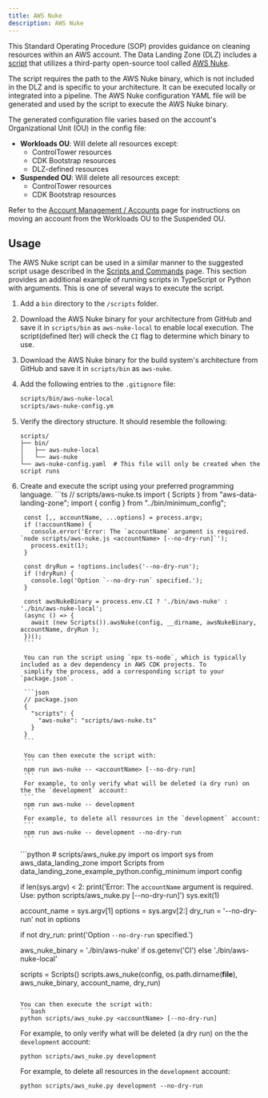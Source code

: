 ```yaml
---
title: AWS Nuke
description: AWS Nuke
---
```


This Standard Operating Procedure (SOP) provides guidance on cleaning resources within an AWS account. The Data Landing
Zone (DLZ) includes a [script](/reference/scripts-commands#available-scripts) that utilizes a third-party open-source
tool called [AWS Nuke](https://github.com/ekristen/aws-nuke).

The script requires the path to the AWS Nuke binary, which is not included in the DLZ and is specific to your
architecture. It can be executed locally or integrated into a pipeline. The AWS Nuke configuration YAML file will be
generated and used by the script to execute the AWS Nuke binary.

The generated configuration file varies based on the account's Organizational Unit (OU) in the config file:
- **Workloads OU**: Will delete all resources except:
    - ControlTower resources
    - CDK Bootstrap resources
    - DLZ-defined resources
- **Suspended OU**: Will delete all resources except:
    - ControlTower resources
    - CDK Bootstrap resources

Refer to the [Account Management / Accounts](/components/account-management/accounts#suspended-ou) page for instructions
on moving an account from the Workloads OU to the Suspended OU.

## Usage

The AWS Nuke script can be used in a similar manner to the suggested script usage described in the
[Scripts and Commands](/reference/scripts-commands) page. This section provides an additional example of running
scripts in TypeScript or Python with arguments. This is one of several ways to execute the script.

1. Add a `bin` directory to the `/scripts` folder.
2. Download the AWS Nuke binary for your architecture from GitHub and save it in `scripts/bin` as `aws-nuke-local` to
enable local execution. The script(defined lter) will check the `CI` flag to determine which binary to use.
3. Download the AWS Nuke binary for the build system's architecture from GitHub and save it in `scripts/bin` as
`aws-nuke`.
4. Add the following entries to the `.gitignore` file:
    ```bash
    scripts/bin/aws-nuke-local
    scripts/aws-nuke-config.ym
    ```
5. Verify the directory structure. It should resemble the following:
    ```
    scripts/
    ├── bin/
    │   ├── aws-nuke-local
    │   └── aws-nuke
    └── aws-nuke-config.yaml  # This file will only be created when the script runs
    ```
6. Create and execute the script using your preferred programming language.
    <DualCode>
      <Fragment slot="ts">
        ```ts
        // scripts/aws-nuke.ts
        import { Scripts } from "aws-data-landing-zone";
        import { config } from "../bin/minimum_config";

        const [,, accountName, ...options] = process.argv;
        if (!accountName) {
          console.error('Error: The `accountName` argument is required. `node scripts/aws-nuke.js <accountName> [--no-dry-run]`');
          process.exit(1);
        }

        const dryRun = !options.includes('--no-dry-run');
        if (!dryRun) {
          console.log('Option `--no-dry-run` specified.');
        }

        const awsNukeBinary = process.env.CI ? './bin/aws-nuke' : './bin/aws-nuke-local';
        (async () => {
          await (new Scripts()).awsNuke(config, __dirname, awsNukeBinary, accountName, dryRun );
        })();
        ```

        You can run the script using `npx ts-node`, which is typically included as a dev dependency in AWS CDK projects. To
        simplify the process, add a corresponding script to your `package.json`.

        ```json
        // package.json
        {
          "scripts": {
            "aws-nuke": "scripts/aws-nuke.ts"
          }
        }
        ```

        You can then execute the script with:
        ```
        npm run aws-nuke -- <accountName> [--no-dry-run]
        ```
        For example, to only verify what will be deleted (a dry run) on the the `development` account:
        ```
        npm run aws-nuke -- development
        ```
        For example, to delete all resources in the `development` account:
        ```
        npm run aws-nuke -- development --no-dry-run
        ```

      </Fragment>
      <Fragment slot="python">
      ```python
      # scripts/aws_nuke.py
      import os
      import sys
      from aws_data_landing_zone import Scripts
      from data_landing_zone_example_python.config_minimum import config

      if len(sys.argv) < 2:
          print('Error: The `accountName` argument is required. Use: python scripts/aws_nuke.py <accountName> [--no-dry-run]')
          sys.exit(1)

      account_name = sys.argv[1]
      options = sys.argv[2:]
      dry_run = '--no-dry-run' not in options

      if not dry_run:
          print('Option `--no-dry-run` specified.')

      aws_nuke_binary = './bin/aws-nuke' if os.getenv('CI') else './bin/aws-nuke-local'

      scripts = Scripts()
      scripts.aws_nuke(config, os.path.dirname(__file__), aws_nuke_binary, account_name, dry_run)
      ```

      You can then execute the script with:
      ```bash
      python scripts/aws_nuke.py <accountName> [--no-dry-run]
      ```
      For example, to only verify what will be deleted (a dry run) on the the `development` account:
      ```
      python scripts/aws_nuke.py development
      ```
      For example, to delete all resources in the `development` account:
      ```
      python scripts/aws_nuke.py development --no-dry-run
      ```
      </Fragment>
    </DualCode>

